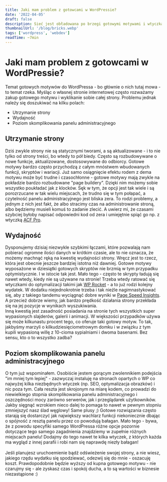 ```yaml
---
title: Jaki mam problem z gotowcami w WordPressie?
date: '2022-04-05'
draft: false
description: Sieć jest obładowana po brzegi gotowymi motywami i wtyczkami do WordPressa. Czy warto jednak strzelać z armaty do mrówki?
thumbnailUrl: '/blog/bricks.webp'
tags: ['wordpress', 'webdev']
readTime: ~7min
---
```


# Jaki mam problem z gotowcami w WordPressie?

Temat gotowych motywów do WordPressa - bo głównie o nich tutaj mowa - to temat rzeka. Myśląc o własnej stronie internetowej często rozważamy zakup gotowego motywu i wyklikanie sobie całej strony.
Problemu jednak należy się doszukiwać na kilku polach:

- Utrzymanie strony
- Wydajność
- Poziom skomplikowania panelu administracyjnego

## Utrzymanie strony

Dziś zwykle strony nie są statycznymi tworami, a są aktualizowane - i to nie tylko od strony treści, bo wtedy to pół biedy. Często są rozbudowywane o nowe funkcje, aktualizowane, dostosowywane do odbiorcy.
Gotowe motywy bardzo często przychodzą z całym mnóstwem wbudowanych funkcji, skryptów i wariacji. Już samo osiągnięcie efektu rodem z dema motywu może być trudne i czasochłonne - gotowe motywy mają zwykle
na pokładzie bardzo rozbudowane "page buildery". Dzięki nim możemy sobie wszystko poukładać jak z klocków. Sęk w tym, że opcji jest tak wiele i są porozrzucane w tak wielu miejscach, że trudno się w tym połapać, a czytelność panelu administracyjnego jest bliska zera. To rodzi problemy, a jednym z nich jest fakt, że albo stracimy czas na administrowanie stroną, albo będziemy musieli komuś to zadanie zlecić. A uwierz mi, że czasami szybciej byłoby napisać odpowiedni kod od zera i umiejętnie spiąć go np. z wtyczką [ACF Pro](https://www.advancedcustomfields.com/pro/).

## Wydajność

Dysponujemy dzisiaj niezwykle szybkimi łączami, które pozwalają nam pobierać ogromne ilości danych w krótkim czasie, ale to nie oznacza, że możemy machnąć ręką na kwestię wydajności strony. Wręcz jest to rzecz, która jest obecnie jeszcze bardziej istotna niż dawniej. Gotowe motywy wyposażone w dziesiątki gotowych skryptów nie brzmią w tym przypadku optymistycznie. I w istocie tak jest. Mało tego - często te skrypty ładują się nawet wtedy, kiedy nie są używane na stronie! Trzeba wtedy ratować się wtyczkami do optymalizacji takimi jak [WP Rocket](https://wp-rocket.me/) - a to już rodzi kolejny wydatek. W dodatku niejednokrotnie trzeba i tak nieźle nagimnastykować się, aby z takiego tandemu wyciągnąć dobre wyniki w [Page Speed Insights](https://pagespeed.web.dev/). A przecież dobrze wiemy, jak bardzo prędkość działania strony przekłada się na jej pozycje w wynikach wyszukiwania.\
Inną kwestią jest zasadność posiadania na stronie tych wszystkich super wypasionych slajderów, galerii i animacji. W większości przypadków używa się może kilkunastu procent tego, co oferuje taki gotowy motyw. To tak, jakbyśmy marzyli o kilkudziesięciometrowym domku i w związku z tym kupili wypasioną willę z 10-cioma sypialniami i dwoma basenami. Bez sensu, kto o to wszystko zadba?

## Poziom skomplikowania panelu administracyjnego

O tym już wspominałem. Osobiście jestem gorącym zwolennikiem podejścia "im mniej tym lepiej" - zazwyczaj instaluję na stronach opartych o WP co najwyżej kilka niezbędnych wtyczek (np. SEO, optymalizacja obrazków) i nic poza tym. Cała reszta jest skrojonym na miarę kodem, co prowadzi do niewielkiego stopnia skomplikowania panelu administracyjnego i oszczędności mocy zarówno serwerów, jak i przeglądarek użytkowników. Jakby sięgnąć wzrokiem nieco dalej to pomaga to nawet w pewnym stopniu zmniejszyć nasz ślad węglowy! Same plusy ;) Gotowe rozwiązania często starają się dostarczyć jak największy wachlarz funkcji niekoniecznie dbając o spójność z resztą panelu przez co powodują bałagan. Mało tego - bywa, że z powodu specyfiki samego WordPressa różne opcje pozornie dotyczące tego samego zagadnienia znajdziemy w zupełnie różnych miejscach panelu! Dodajmy do tego nawet te kilka wtyczek, z których każda ma wygląd z innej parafii i robi nam się naprawdę niezły bałagan!\
\
Jeśli planujesz uruchoemienie bądź odświeżenie swojej strony, a nie wiesz, jakiego rzędu wydatku się spodziewać, odezwij się do mnie - oszacuję koszt. Prawdopodobnie będzie wyższy od kupna gotowego motywu - nie czarujmy się - ale zyskasz czas i spokój ducha, a to są wartości w biznesie niezastąpione :)